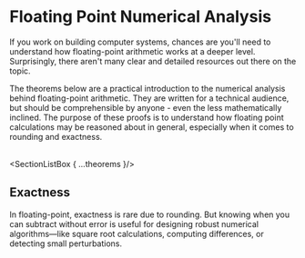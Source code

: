
# Floating Point Numerical Analysis

If you work on building computer systems, chances are you'll need to understand how floating-point arithmetic works at a deeper level. Surprisingly, there aren't many clear and detailed resources out there on the topic. 

The theorems below are a practical introduction to the numerical analysis behind floating-point arithmetic. They are written for a technical audience, but should be comprehensible by anyone - even the less mathematically inclined. The purpose of these proofs is to understand how floating point calculations may be reasoned about in general, especially when it comes to rounding and exactness.

<br/> <SectionListBox { ...theorems }/>

## Exactness

In floating-point, exactness is rare due to rounding. But knowing when you can subtract without error is useful for designing robust numerical algorithms—like square root calculations, computing differences, or detecting small perturbations.